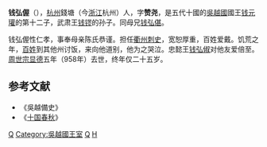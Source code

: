 '''钱弘偓'''（{{bd|934年||958年|catIdx=Q}}），[[杭州|杭州]]錢塘（今[[浙江|浙江]]杭州）人，字'''赞尧'''，是五代十國的[[吳越國|吳越國]]國王[[钱元瓘|钱元瓘]]的第十二子，武肃王[[钱镠|钱镠]]的孙子。同母兄[[钱弘偡|钱弘偡]]。

钱弘偓性仁孝，事奉母亲陈氏恭谨。担任[[衢州|衢州]][[刺史|刺史]]，宽恕厚重，百姓爱戴。饥荒之年，[[百姓|百姓]]到其他州讨饭，来向他道别，他为之哭泣。忠懿王[[钱弘俶|钱弘俶]]对他友爱倍至。[[周世宗|周世宗]][[显德|显德]]五年（958年）去世，终年仅二十五岁。
==参考文献==
*《吳越備史》
*《[[十国春秋|十国春秋]]》

[[Category:杭州人|Q]]
[[Category:吳越國王室|Category:吳越國王室]]
[[Category:五代十国官员|Q]]
[[Category:钱姓|H]]